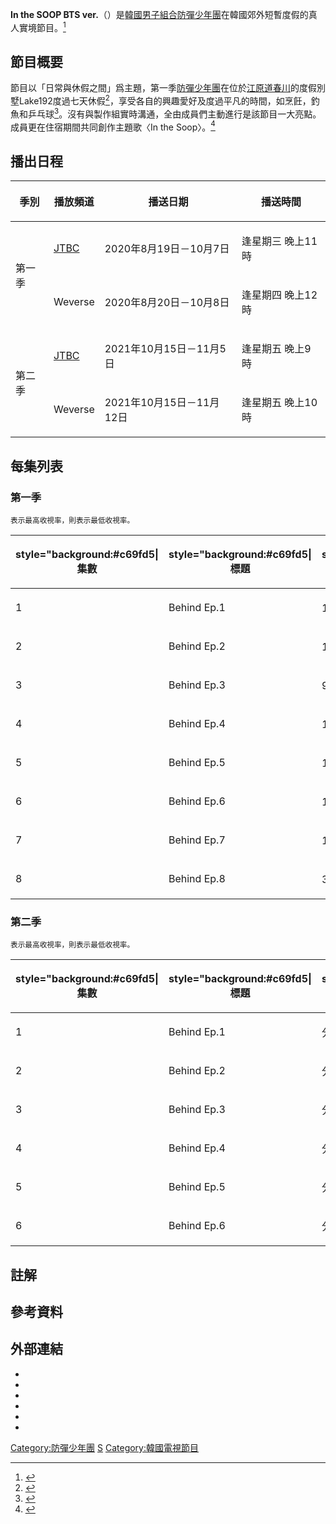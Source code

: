 {{UTC+9}}
{{Infobox television
| show_name          = In the SOOP BTS ver.
| original_name      = 인더숲 BTS편
| image              = 
| image_size         = 
| caption            = 
| genre              = [[真人實境秀|真人實境秀]]、[[綜藝節目|綜藝節目]]
| presenter          = [[防彈少年團|防彈少年團]]
| country            = {{KOR}}
| language           = [[韓語|韓語]]
| num_seasons        = 
 2 
| num_episodes       = 
| opentheme          = 

In the SOOP
| singer             = 防彈少年團
| produce_year       = 2020－2021
| executive_producer = [[房時爀|房時爀]]<small>（[[BIGHIT_MUSIC|BIGHIT MUSIC]]）</small>
| producer           = 
| company            = Big Hit Three Sixty
| network            = [[JTBC|JTBC]]、Weverse
| picture_format     = [[1080i|1080i]] [[HDTV|HDTV]]
| audio_format       = [[立體聲|立體聲]]
| first_run          = 
| first_aired        = 第一季：2020年8月19日－10月8日<br>第二季：2021年10月15日
| last_aired         = 11月12日
| aired_time         = 
| website            = https://inthesoop.net/artist/video/BTS
}}

'''In the SOOP BTS ver.'''（{{kor|k=인더숲 BTS편}}）是[[韓國|韓國]][[男子組合|男子組合]][[防彈少年團|防彈少年團]]在韓國郊外短暫度假的真人實境節目。<ref>{{cite news |url=https://sports.donga.com/article/all/20200728/102188204/1 |title=방탄소년단 리얼리티 론칭, 8월 19일 JTBC 첫 방영 [공식] |author=전효진 |publisher=스포츠동아 |date=2020-07-28 |language=ko |accessdate=2020-11-07 |archive-date=2020-11-24 |archive-url=https://web.archive.org/web/20201124031147/https://sports.donga.com/article/all/20200728/102188204/1 |dead-url=no }}</ref>

== 節目概要 ==
節目以「日常與休假之間」爲主題，第一季[[防彈少年團|防彈少年團]]在位於[[江原道|江原道]][[春川|春川]]的度假別墅Lake192度過七天休假<ref>{{cite news |url=http://www.bbangyanews.com/news/articleView.html?idxno=1549 |title=BTS 새 예능 속 펜션, 2009년 건축대상 수상작이었다 |author=박경수 |publisher=빵야뉴스 |date=2020-07-29 |language=ko |accessdate=2020-11-07 |archive-date=2020-09-16 |archive-url=https://web.archive.org/web/20200916235326/http://www.bbangyanews.com/news/articleView.html?idxno=1549 |dead-url=no }}</ref>，享受各自的興趣愛好及度過平凡的時間，如烹飪，釣魚和乒乓球<ref>{{cite news |url=http://osen.mt.co.kr/article/G1111422796 |title='인더숲 BTS' 진, '광어 회 뜨기' 도전… 야무진 솜씨에 멤버들 大만족! [어저께TV] |author=김예솔 |publisher=OSEN |date=2020-08-27 |language=ko}}</ref>。沒有與製作組實時溝通，全由成員們主動進行是該節目一大亮點。成員更在住宿期間共同創作主題歌〈In the Soop〉。<ref>{{cite news |url=https://www.newsen.com/news_view.php?uid=202009022151272510 |title=“10년만 처음” BTS, 즉석 OST 만들기로 보여준 팀워크(인더숲)[어제TV] |author=이하나 |publisher=뉴스엔 |date=2020-09-03 |language=ko |accessdate=2020-11-07 |archive-date=2021-09-27 |archive-url=https://web.archive.org/web/20210927081939/https://www.newsen.com/news_view.php?uid=202009022151272510 }}</ref>

== 播出日程 ==
{|class=wikitable style="width:60%; text-align:center"
!季別 !!播放頻道 !! 播送日期 !! 播送時間
|-
! rowspan=2|第一季
| [[JTBC|JTBC]]
| 2020年8月19日－10月7日
| 逢星期三 晚上11時
|-
| Weverse
| 2020年8月20日－10月8日
| 逢星期四 晚上12時
|-
! rowspan=2|第二季
| [[JTBC|JTBC]]
| 2021年10月15日－11月5日
| 逢星期五 晚上9時
|-
| Weverse
| 2021年10月15日－11月12日
| 逢星期五 晚上10時
|}

== 每集列表 ==
===第一季===
<small>{{color|red|'''紅色'''}}表示最高收視率，{{color|blue|'''藍色'''}}則表示最低收視率。</small>
{{Episode table |background=#c69fd5 |overall= |title= |aux2= |aux2T=電視台 / 媒體 |aux3= |aux3T=片長 |airdate= |aux4= |aux4T=收視率 |episodes =
{{Episode list
| NumParts            = 2
| EpisodeNumber       = 1
| Title               = 興奮的初出發
| AltTitle            = 설레는 첫 출발
| Aux2_1              = [[JTBC|JTBC]]
| Aux2_2              = Weverse
| Aux3_1              = 60分鐘
| Aux3_2              = 73分鐘
| OriginalAirDate_1   = {{Start date|2020|08|19}}
| OriginalAirDate_2   = {{Start date|2020|08|20}}
| Aux4_1              = {{color|red|'''1.26%'''}}<ref name=rate>{{cite web |url=https://search.daum.net/search?w=tv&q=%EC%9D%B8%EB%8D%94%EC%88%B2%20BTS%ED%8E%B8%20%EC%8B%9C%EC%B2%AD%EB%A5%A0&irt=tv-program&irk=89166&DA=TVP |title=인더숲 BTS편 시청률 |publisher=Daum |date=2020-10-07 |language=ko}}</ref><ref>{{cite news |url=http://stoo.asiae.co.kr/article.php?aid=66860642660 |title='인더숲 BTS편', 방탄소년단의 힐링 휴가…시청률 1.3%로 출발 |author=김나연 |publisher=스포츠투데이 |date=2020-08-20 |language=ko}}</ref>
| Aux4_2              = -
}}
{{Episode list
| NumParts            = 2
| EpisodeNumber       = 2
| Title               = 他們的自由時間
| AltTitle            = 설레는 첫 출발
| Aux2_1              = JTBC
| Aux2_2              = Weverse
| Aux3_1              = 60分鐘
| Aux3_2              = 79分鐘
| OriginalAirDate_1   = {{Start date|2020|08|26}}
| OriginalAirDate_2   = {{Start date|2020|08|27}}
| Aux4_1              = 0.887%<ref name=rate/><ref>{{cite news |url=http://digitalchosun.dizzo.com/site/data/html_dir/2020/08/27/2020082780102.html |title=[시청률] '뽕숭아학당' 트롯맨F4, 이동국X5남매와 축구 매치…'시청률↑' |author=이우정 |publisher=디지틀조선일보 |date=2020-08-27 |language=ko |accessdate=2020-11-07 |archive-date=2020-10-18 |archive-url=https://web.archive.org/web/20201018055548/http://digitalchosun.dizzo.com/site/data/html_dir/2020/08/27/2020082780102.html |dead-url=no }}</ref>
| Aux4_2              = -
}}
{{Episode list
| NumParts            = 2
| EpisodeNumber       = 3
| Title               = 下雨天的記憶
| AltTitle            = 비 오는 날의 기억
| Aux2_1              = JTBC
| Aux2_2              = Weverse
| Aux3_1              = 60分鐘
| Aux3_2              = 84分鐘
| OriginalAirDate_1   = {{Start date|2020|09|02}}
| OriginalAirDate_2   = {{Start date|2020|09|03}}
| Aux4_1              = 0.893%<ref name=rate/><ref>{{cite news |url=http://digitalchosun.dizzo.com/site/data/html_dir/2020/09/03/2020090380097.html |title=[시청률] '뽕숭아학당'VS'트롯신이 떴다', 시청률 격차 0.7%…경쟁 본격화 |author=이우정 |publisher=디지틀조선일보 |date=2020-09-03 |language=ko |accessdate=2020-11-07 |archive-date=2020-10-17 |archive-url=https://web.archive.org/web/20201017082321/http://digitalchosun.dizzo.com/site/data/html_dir/2020/09/03/2020090380097.html |dead-url=no }}</ref>
| Aux4_2              = -
}}
{{Episode list
| NumParts            = 2
| EpisodeNumber       = 4
| Title               = 暫時告別
| AltTitle            = 잠시만 안녕
| Aux2_1              = JTBC
| Aux2_2              = Weverse
| Aux3_1              = 60分鐘
| Aux3_2              = 78分鐘
| OriginalAirDate_1   = {{Start date|2020|09|09}}
| OriginalAirDate_2   = {{Start date|2020|09|10}}
| Aux4_1              = 1.012%<ref name=rate/><ref>{{cite news |url=http://digitalchosun.dizzo.com/site/data/html_dir/2020/09/10/2020091080076.html |title=[시청률] '트롯신2', '뽕숭아학당'과 시청률 격차 0.6%p…水 예능 왕좌 노린다 |author=이우정 |publisher=디지틀조선일보 |date=2020-09-10 |language=ko}}</ref>
| Aux4_2              = -
}}
{{Episode list
| NumParts            = 2
| EpisodeNumber       = 5
| Title               = 再次回到森林
| AltTitle            = 다시 떠나는 숲
| Aux2_1              = JTBC
| Aux2_2              = Weverse
| Aux3_1              = 60分鐘
| Aux3_2              = 82分鐘
| OriginalAirDate_1   = {{Start date|2020|09|16}}
| OriginalAirDate_2   = {{Start date|2020|09|17}}
| Aux4_1              = 0.878%<ref name=rate/><ref>{{cite news |url=http://digitalchosun.dizzo.com/site/data/html_dir/2020/09/17/2020091780099.html |title=[시청률] '뽕숭아학당', '트.육.대' 특집 효과…10주 만에 14% 시청률 회복 |author=이우정 |publisher=디지틀조선일보 |date=2020-09-17 |language=ko}}</ref>
| Aux4_2              = -
}}
{{Episode list
| NumParts            = 2
| EpisodeNumber       = 6
| Title               = 一起和分開
| AltTitle            = 다 같이 또 따로
| Aux2_1              = JTBC
| Aux2_2              = Weverse
| Aux3_1              = 60分鐘
| Aux3_2              = 81分鐘
| OriginalAirDate_1   = {{Start date|2020|09|23}}
| OriginalAirDate_2   = {{Start date|2020|09|24}}
| Aux4_1              = 0.90%<ref name=rate/><ref>{{cite news |url=http://digitalchosun.dizzo.com/site/data/html_dir/2020/09/24/2020092480112.html |title=[시청률] '뽕숭아학당', '트롯신이 떴다'에 水 1위 넘겨줘 |author=이우정 |publisher=디지틀조선일보 |date=2020-09-24 |language=ko |accessdate=2020-11-07 |archive-date=2021-10-20 |archive-url=https://web.archive.org/web/20211020070557/http://digitalchosun.dizzo.com/site/data/html_dir/2020/09/24/2020092480112.html }}</ref>
| Aux4_2              = -
}}
{{Episode list
| NumParts            = 2
| EpisodeNumber       = 7
| Title               = 他們的料理挑戰記
| AltTitle            = 그들의 요리 도전기
| Aux2_1              = JTBC
| Aux2_2              = Weverse
| Aux3_1              = 84分鐘
| Aux3_2              = 84分鐘
| OriginalAirDate_1   = {{Start date|2020|09|30}}
| OriginalAirDate_2   = {{Start date|2020|10|01}}
| Aux4_1              = 0.973%<ref name=rate/>
| Aux4_2              = -
}}
{{Episode list
| NumParts            = 2
| EpisodeNumber       = 8
| Title               = 再次回到日常
| AltTitle            = 다시 일상으로
| Aux2_1              = JTBC
| Aux2_2              = Weverse
| Aux3_1              = 60分鐘
| Aux3_2              = 119分鐘
| OriginalAirDate_1   = {{Start date|2020|10|07}}
| OriginalAirDate_2   = {{Start date|2020|10|08}}
| Aux4_1              = {{color|blue|'''0.741%'''}}<ref name=rate/>
| Aux4_2              = -
}}
}}

{{hideh|幕後花絮}}
{|class="wikitable" style="width:50%; text-align:center"
|-
! style="background:#c69fd5| 集數
! style="background:#c69fd5| 標題
! style="background:#c69fd5| 片長
! style="background:#c69fd5| 首播日期
|-
| 1 || Behind Ep.1 || 10分鐘 || {{Start date|2020|08|25}}
|-
| 2 || Behind Ep.2 || 11分鐘 || {{Start date|2020|09|01}}
|-
| 3 || Behind Ep.3 || 9分鐘 || {{Start date|2020|09|08}}
|-
| 4 || Behind Ep.4 || 12分鐘 || {{Start date|2020|09|15}}
|-
| 5 || Behind Ep.5 || 10分鐘 || {{Start date|2020|09|22}}
|-
| 6 || Behind Ep.6 || 14分鐘 || {{Start date|2020|09|29}}
|-
| 7 || Behind Ep.7 || 10分鐘 || {{Start date|2020|10|06}}
|-
| 8 || Behind Ep.8 || 30分鐘 || {{Start date|2020|10|13}}
|}
{{hidef}}


===第二季===
<small>{{color|red|'''紅色'''}}表示最高收視率，{{color|blue|'''藍色'''}}則表示最低收視率。</small>
{{Episode table |background=#c69fd5 |overall= |title= |aux2= |aux2T=電視台 / 媒體 |aux3= |aux3T=片長 |airdate= |aux4= |aux4T=收視率<ref>{{cite news|url=https://search.daum.net/search?w=tv&q=%EC%9D%B8%EB%8D%94%EC%88%B2%20BTS%ED%8E%B8%20%EC%8B%9C%EC%A6%8C2&irk=92455&irt=tv-program&DA=TVP|title=인더숲 BTS편 시즌2|language=ko|accessdate=2021-11-06|archive-date=2021-11-06|archive-url=https://web.archive.org/web/20211106111814/https://search.daum.net/search?w=tv&q=%EC%9D%B8%EB%8D%94%EC%88%B2%20BTS%ED%8E%B8%20%EC%8B%9C%EC%A6%8C2&irk=92455&irt=tv-program&DA=TVP}}</ref> |episodes =
{{Episode list
| NumParts            = 2
| EpisodeNumber       = 1
| Title               = Again IN THE SOOP
| AltTitle            = 
| Aux2_1              = [[JTBC|JTBC]]
| Aux2_2              = Weverse
| Aux3_1              = 57分鐘
| Aux3_2              = 73分鐘
| OriginalAirDate     = {{Start date|2021|10|15}}
| Aux4_1              = {{color|red|'''1.415%'''}}
| Aux4_2              = -
}}
{{Episode list
| NumParts            = 2
| EpisodeNumber       = 2
| Title               = BTS在IN THE SOOP旅行的方法
| AltTitle            = BTS가 IN THE SOOP을 여행하는 법	
| Aux2_1              = JTBC
| Aux2_2              = Weverse
| Aux3_1              = 58分鐘
| Aux3_2              = 79分鐘
| OriginalAirDate     = {{Start date|2021|10|22}}
| Aux4_1              = {{color|blue|'''0.905%'''}}
| Aux4_2              = -
}}
{{Episode list
| NumParts            = 2
| EpisodeNumber       = 3
| Title               = 花樣年華，相伴在旁的餐桌
| AltTitle            = 화양연화, 함께하는 식탁	
| Aux2_1              = JTBC
| Aux2_2              = Weverse
| Aux3_1              = 59分鐘
| Aux3_2              = 78分鐘
| OriginalAirDate     = {{Start date|2021|10|29}}
| Aux4_1              = 0.987%
| Aux4_2              = -
}}
{{Episode list
| NumParts            = 2
| EpisodeNumber       = 4
| Title               = BTS UNIVERSE
| AltTitle            = 
| Aux2_1              = JTBC
| Aux2_2              = Weverse
| Aux3_1              = 58分鐘
| Aux3_2              = 94分鐘
| OriginalAirDate     = {{Start date|2021|11|5}}
| Aux4_1              = 1.039%
| Aux4_2              = -
}}
{{Episode list
| NumParts            = 1
| EpisodeNumber       = 5
| Title               = Permission to BTS
| AltTitle            = 
| Aux2                = Weverse
| Aux3                = 96分鐘
| OriginalAirDate     = {{Start date|2021|11|12}}
| Aux4_1              = 
| Aux4_2              = -
}}
}}

{{hideh|幕後花絮}}
{|class="wikitable" style="width:50%; text-align:center"
|-
! style="background:#c69fd5| 集數
! style="background:#c69fd5| 標題
! style="background:#c69fd5| 片長
! style="background:#c69fd5| 首播日期
|-
| 1 || Behind Ep.1 || 分鐘 || {{Start date|2021|11|19}}
|-
| 2 || Behind Ep.2 || 分鐘 || {{Start date|2021|11|19}}
|-
| 3 || Behind Ep.3 || 分鐘 || {{Start date|2021|11|19}}
|-
| 4 || Behind Ep.4 || 分鐘 || {{Start date|2021|11|19}}
|-
| 5 || Behind Ep.5 || 分鐘 || {{Start date|2021|11|19}}
|-
| 6 || Behind Ep.6 || 分鐘 || {{Start date|2021|11|19}}
|}
{{hidef}}

== 註解 ==
{{notelist}}

== 參考資料 ==
{{Reflist|2}}

== 外部連結 ==
* {{website|https://inthesoop.net/|In the SOOP 官方網站}}{{ko}}{{en}}{{ja}}{{zh}}
* {{website|https://weibo.com/u/7478570417|In the SOOP 官方新浪微博}}{{zh}}
* {{website|https://www.twitter.com/inthesoop_tv|In the SOOP 官方Twitter}}{{ko}}
* {{website|https://www.youtube.com/c/INTHESOOPTV|In the SOOP 官方YouTube}}{{ko}}
* {{website|https://www.instagram.com/inthesoop.tv/|In the SOOP 官方Instagram}}{{ko}}
* {{website|https://www.weverse.io/bts/media/package/t/8|In the SOOP 官方Weverse}}{{ko}}

{{防彈少年團}}
[[Category:防彈少年團|Category:防彈少年團]]
[[Category:韓國綜藝節目|S]]
[[Category:韓國電視節目|Category:韓國電視節目]]